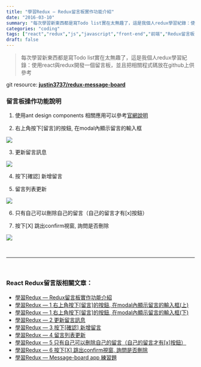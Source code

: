 ```yaml
---
title: "學習Redux — Redux留言板實作功能介紹"
date: "2016-03-10"
summary: "每次學習新東西都是寫Todo list實在太無趣了，這是我個人redux學習紀錄：使用react與redux開發一個留言板，並且把相關程式碼放在github上供參考"
categories: "coding"
tags: ["react","redux","js","javascript","front-end","前端","Redux留言板系列"]
draft: false
---
```


> 每次學習新東西都是寫Todo list實在太無趣了，這是我個人redux學習紀錄：使用react與redux開發一個留言板，並且把相關程式碼放在github上供參考

git resource:
[**justin3737/redux-message-board**](https://github.com/justin3737/redux-message-board)

### 留言板操作功能說明

1. 使用ant design components 相關應用可以參考[官網說明](http://ant.design/)

1. 右上角按下[留言]的按鈕, 在modal內顯示留言的輸入框

![](/static/images/blog/react-redux-messageboard/0_wYFG3Xn97vX78H43.png)

3. 更新留言訊息

![](/static/images/blog/react-redux-messageboard/0_psY6TzVD6Z1DClxd.png)

4. 按下[確認] 新增留言

5. 留言列表更新

![](/static/images/blog/react-redux-messageboard/0_VxR_oAY332hgViPe.png)

6. 只有自己可以刪除自己的留言（自己的留言才有[x]按鈕）

7. 按下[X] 跳出confirm視窗, 詢問是否刪除

![](/static/images/blog/react-redux-messageboard/0_QcqIGZlpqWusobZy.png)


<br/>
<hr/>
<br/>


### React Redux留言版相關文章：
- <a href="/blog/react-redux-messageboard/react-redux-messageboard-0-intro/">學習Redux — Redux留言板實作功能介紹</a><br/>
- <a href="/blog/react-redux-messageboard/react-redux-messageboard-1/">學習Redux — 1 右上角按下[留言]的按鈕, 在modal內顯示留言的輸入框(上)</a><br/>
- <a href="/blog/react-redux-messageboard/react-redux-messageboard-1-2/">學習Redux — 1 右上角按下[留言]的按鈕, 在modal內顯示留言的輸入框(下)</a><br/>
- <a href="/blog/react-redux-messageboard/react-redux-messageboard-2">學習Redux — 2 更新留言訊息</a><br/>
- <a href="/blog/react-redux-messageboard/react-redux-messageboard-3/">學習Redux — 3 按下[確認] 新增留言</a><br/>
- <a href="/blog/react-redux-messageboard/react-redux-messageboard-4/">學習Redux — 4 留言列表更新</a><br/>
- <a href="/blog/react-redux-messageboard/react-redux-messageboard-5/">學習Redux — 5 只有自己可以刪除自己的留言（自己的留言才有[x]按鈕）</a><br/>
- <a href="/blog/react-redux-messageboard/react-redux-messageboard-6/">學習Redux — 6 按下[X] 跳出confirm視窗, 詢問是否刪除</a><br/>
- <a href="/blog/react-redux-messageboard/react-redux-messageboard-7-practice/">學習Redux — Message-board app 練習題</a><br/>